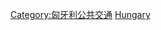 {{Commons category|Road transport in Hungary}}

[[Category:匈牙利公共交通|Category:匈牙利公共交通]]
[[Category:歐洲各國道路運輸|Hungary]]